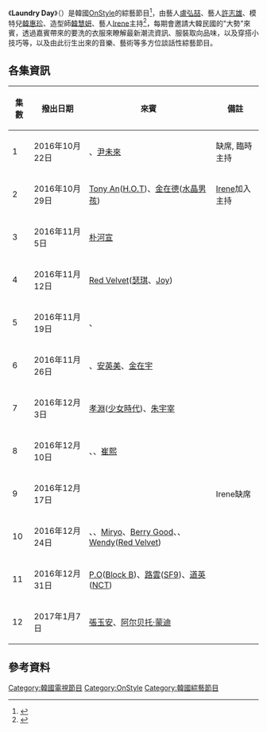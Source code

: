{{citation style|time=2017-01-30T14:48:50+00:00}}
{{expand|time=2017-01-30T14:48:50+00:00}}
{{電視節目信息框
|名稱       = Laundry Day
|原名       = {{lang|kor|런드리 데이}} 
|圖片       = [[File:Laundry_Day_Logo.png|260px]]
|圖說       = 
|類型       = [[綜藝節目|綜藝節目]]、[[真人秀|真人秀]]
|主持       = [[盧弘喆|盧弘喆]]、[[許志雄|許志雄]]、[[韓惠珍_(模特兒)|韓惠珍]]、[[韓慧妍|韓慧妍]]、[[Irene_(Red_Velvet)|Irene]]([[Red_Velvet|Red Velvet]])
|地區       = {{KOR}}
|語言       = [[韓語|韓語]]
|製片人     = 
|developer  =
|每集長     = 
|電視臺     = [[OnStyle|OnStyle]]
|視頻制式   = [[1080i|1080i]] ([[HDTV|HDTV]])
|音頻制式   = [[立體聲|立體聲]]
|首播國家   = {{KOR}}
|集數       =
|開始       = 
|結束       = 
|官方網站   = 
|tv_com_id  = 
|related    = 	
}}

《'''Laundry Day'''》（{{lang-ko|런드리 데이}}）是韓國[[OnStyle|OnStyle]]的綜藝節目<ref>{{cite web|url=http://sports.donga.com/3/all/20161014/80790130/1|title=아이린, ‘런드리데이’ MC 합류…노홍철·한혜진과 호흡 [공식입장] : 스포츠동아|publisher=|accessdate=2017-01-30|archive-date=2017-12-04|archive-url=https://web.archive.org/web/20171204114604/http://sports.donga.com/3/all/20161014/80790130/1|dead-url=no}}</ref>，由藝人[[盧弘喆|盧弘喆]]、藝人[[許志雄|許志雄]]、模特兒[[韓惠珍_(模特兒)|韓惠珍]]、造型師[[韓慧妍|韓慧妍]]、藝人[[Irene_(Red_Velvet)|Irene]]主持<ref>{{Cite web |url=http://www.newsen.com/news_view.php?uid=201610141056140410 |title=存档副本 |accessdate=2017-01-30 |archive-date=2017-12-04 |archive-url=https://web.archive.org/web/20171204222915/http://www.newsen.com/news_view.php?uid=201610141056140410 |dead-url=no }}</ref>，每期會邀請大韓民國的"大勢"來賓，透過嘉賓帶來的要洗的衣服來瞭解最新潮流資訊、服裝取向品味，以及穿搭小技巧等，以及由此衍生出來的音樂、藝術等多方位談話性綜藝節目。

==各集資訊==
{| class="wikitable"
|- 
!集數!!撥出日期!!來賓!!備註
|-
|1||2016年10月22日||{{link-ko|Tiger JK|타이거 JK}}、[[尹未來|尹未來]]||{{link-ko|韓惠妍|한혜연 (스타일리스트)
}}缺席, 臨時主持{{link-ko|金珍京|김진경}}
|-
|2||2016年10月29日||[[Tony_An|Tony An]]([[H.O.T|H.O.T]])、[[金在德|金在德]]([[水晶男孩|水晶男孩]])||[[Irene_(Red_Velvet)|Irene]]加入主持
|-
|3||2016年11月5日||[[朴河宣|朴河宣]]||
|-
|4||2016年11月12日||[[Red_Velvet|Red Velvet]]([[瑟琪|瑟琪]]、[[Joy_(Red_Velvet)|Joy]])||
|-
|5||2016年11月19日||{{link-ko|李惠靜|이혜정}}、{{link-ko|李賢怡|이현이}}||
|-
|6||2016年11月26日||{{link-ko|姜侑美|강유미}}、[[安英美|安英美]]、[[金在宇|金在宇]]||
|-
|7||2016年12月3日||[[孝淵|孝淵]]([[少女時代|少女時代]])、[[朱宇宰|朱宇宰]]||
|-
|8||2016年12月10日||{{link-ko|文智愛|문지애}}、{{link-ko|丁仁泳|정인영 (방송인)}}、[[崔熙|崔熙]]
|-
|9||2016年12月17日||{{link-ko|Ivy|아이비 (가수)}}||Irene缺席
|-
|10||2016年12月24日||{{link-ko|趙宇鐘|조우종}}、{{link-ko|Giant Pink|자이언트핑크}}、[[趙美慧|Miryo]]、[[Berry_Good|Berry Good]]、{{link-ko|The Koxx|칵스}}、[[孫勝完|Wendy]]([[Red_Velvet|Red Velvet]])
|-
|11||2016年12月31日||[[P.O|P.O]]([[Block_B|Block B]])、[[路雲|路雲]]([[SF9|SF9]])、[[道英|道英]]([[NCT|NCT]])
|-
|12||2017年1月7日||[[張玉安|張玉安]]、[[阿尔贝托·蒙迪|阿尔贝托·蒙迪]]
|}

==參考資料==
{{Reflist}}


[[Category:韓國電視節目|Category:韓國電視節目]]
[[Category:OnStyle|Category:OnStyle]]
[[Category:韓國綜藝節目|Category:韓國綜藝節目]]